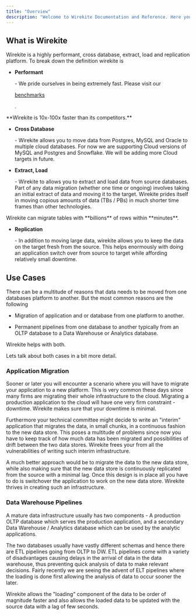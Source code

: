 ```yaml
---
title: "Overview"
description: "Welcome to Wirekite Documentation and Reference. Here you will find every thing you need to understand what is wirekite and how can it help with your data migration challenges, whether that's a one time migration of data or an ongoing pipeline between two databases. "
---
```


## What is Wirekite

Wirekite is a highly performant, cross database, extract, load and replication platform. To break down the definition wirekite is

* **Performant**

   \- We pride ourselves in being extremely fast. Please visit our 

  [benchmarks](https://wirekite.webflow.io/)

  .

<Note>
  **Wirekite is 10x-100x faster than its competitors.**
</Note>

* **Cross Database**

   \- Wirekite allows you to move data from Postgres, MySQL and Oracle to multiple cloud databases. For now we are supporting Cloud versions of MySQL and Postgres and Snowflake. We will be adding more Cloud targets in future. 

* **Extract, Load**

   \- Wirekite to allows you to extract and load data from source databases. Part of any data migration (whether one time or ongoing) involves taking an initial extract of data and moving it to the target. Wirekite prides itself in moving copious amounts of data (TBs / PBs) in much shorter time frames than other technologies.

<Card title="Petabyte Scale" icon="truck-moving" href="/introduction/overview">
  Wirekite can migrate tables with **billions** of rows within **minutes**.
</Card>

* **Replication**

   \- In addition to moving large data, wirekite allows you to keep the data on the target fresh from the source. This helps enormously with doing an application switch over from source to target while affording relatively small downtime. 

## Use Cases

There can be a multitude of reasons that data needs to be moved from one databases platform to another. But the most common reasons are the following

* Migration of application and or database from one platform to another. 

* Permanent pipelines from one database to another typically from an OLTP database to a Data Warehouse or Analytics database.  

Wirekite helps with both.

Lets talk about both cases in a bit more detail.

### Application Migration

Sooner or later you will encounter a scenario where you will have to migrate your application to a new platform. This is very common these days since many firms are migrating their whole infrastructure to the cloud. Migrating a production application to the cloud will have one very firm constraint - downtime. Wirekite makes sure that your downtime is minimal.

Furthermore your technical committee might decide to write an "interim" application that migrates the data, in small chunks, in a continuous fashion to the new data store. This poses a multitude of problems since now you have to keep track of how much data has been migrated and possibilities of drift between the two data stores. Wirekite frees your from all the vulnerabilities of writing such interim infrastructure.

A much better approach would be to migrate the data to the new data store, while also making sure that the new data store is continuously replicated from the source with a minimal lag. Once this design is in place all you have to do is switchover the application to work on the new data store. Wirekite thrives in creating such an infrastructure.

### Data Warehouse Pipelines

A mature data infrastructure usually has two components - A production OLTP database which serves the production application, and a secondary Data Warehouse / Analytics database which can be used by the analytic applications.

The two databases usually have vastly different schemas and hence there are ETL pipelines going from OLTP to DW. ETL pipelines come with a variety of disadvantages causing delays in the arrival of data in the data warehouse, thus preventing quick analysis of data to make relevant decisions. Fairly recently we are seeing the advent of ELT pipelines where the loading is done first allowing the analysis of data to occur sooner the later.

Wirekite allows the "loading" component of the data to be order of magnitude faster and also allows the loaded data to be updated with the source data with a lag of few seconds.